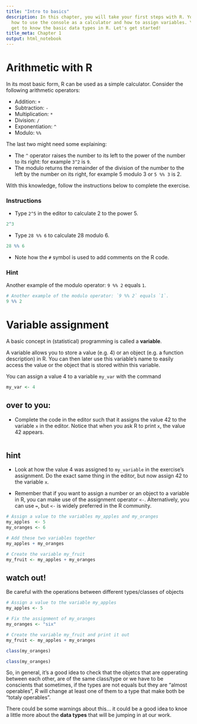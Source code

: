 ```yaml
---
title: "Intro to basics"
description: In this chapter, you will take your first steps with R. You will learn
  how to use the console as a calculator and how to assign variables. You will also
  get to know the basic data types in R. Let's get started!
title_meta: Chapter 1
output: html_notebook
---
```


# Arithmetic with R

In its most basic form, R can be used as a simple calculator. Consider the following arithmetic operators:

- Addition: `+`
- Subtraction: `-`
- Multiplication: `*`
- Division: `/`
- Exponentiation: `^`
- Modulo: `%%`

The last two might need some explaining:

- The `^` operator raises the number to its left to the power of the number to its right: for example `3^2` is `9`.
- The modulo returns the remainder of the division of the number to the left by the number on its right, for example 5 modulo 3 or `5 %% 3` is 2.

With this knowledge, follow the instructions below to complete the exercise.

### Instructions
- Type `2^5` in the editor to calculate 2 to the power 5.
```r
2^3
```
- Type `28 %% 6` to calculate 28 modulo 6.
```r
28 %% 6
```

- Note how the `#` symbol is used to add comments on the R code.

### Hint
Another example of the modulo operator: `9 %% 2` equals `1`.
```r
# Another example of the modulo operator: `9 %% 2` equals `1`.
9 %% 2
```


# Variable assignment 

A basic concept in (statistical) programming is called a **variable**. 

A variable allows you to store a value (e.g. 4) or an object (e.g. a function description) in R. You can then later use this variable's name to easily access the value or the object that is stored within this variable. 

You can assign a value 4 to a variable `my_var` with the command

```r
my_var <- 4
```

## over to you: 
- Complete the code in the editor such that it assigns the value 42 to the variable `x` in the editor. Notice that when you ask R to print `x`, the value 42 appears.
```r

```

## hint
- Look at how the value 4 was assigned to `my_variable` in the exercise's assignment. Do the exact same thing in the editor, but now assign 42 to the variable `x`.

- Remember that if you want to assign a number or an object to a variable in R, you can make use of the assignment operator `<-`. Alternatively, you can use `=`, but `<-` is widely preferred in the R community.

```r
# Assign a value to the variables my_apples and my_oranges
my_apples  <- 5
my_oranges <- 6

# Add these two variables together
my_apples + my_oranges

# Create the variable my_fruit
my_fruit <- my_apples + my_oranges
```

## watch out!
Be careful with the operations between different types/classes of objects
```r
# Assign a value to the variable my_apples
my_apples <- 5 

# Fix the assignment of my_oranges
my_oranges <- "six" 
```

```r
# Create the variable my_fruit and print it out
my_fruit <- my_apples + my_oranges
```

```r
class(my_oranges)
```
```r
class(my_oranges)
```
So, in general, it's a good idea to check that the objetcs that are opperating between each other, are of the same class/type or we have to be conscients that sometimes, if the types are not equals but they are "almost operables", *R* will change at least one of them to a type that make both be "totaly operables". 

There could be some warnings about this... it could be a good idea to knoe a little more about the **data types** that will be jumping in at our work.



